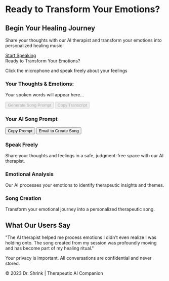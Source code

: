 # Ready to Transform Your Emotions?

```{=html}
<!-- Hero Section -->
<section class="hero">
    <div class="hero-content">
        <h1 class="hero-title">Begin Your Healing Journey</h1>
        <p class="hero-subtitle">Share your thoughts with our AI therapist and transform your emotions into personalized healing music</p>
        <a href="#therapist" class="cta-button primary">
            <i class="fas fa-microphone-alt"></i> Start Speaking
        </a>
    </div>
</section>

<!-- Therapist Section -->
    <div class="therapist-container" id="therapist">
        <div class="therapist-card">
            <div class="card-header">
                Ready to Transform Your Emotions?
            </div>
            <div class="card-body">
                <div class="mic-container">
                    <div class="mic-button" id="micButton">
                        <i class="fas fa-microphone mic-icon" id="micIcon"></i>
                    </div>
                </div>
                
                <p class="instructions" id="instructions">Click the microphone and speak freely about your feelings</p>
                
                <div class="transcript-container">
                    <h3>Your Thoughts & Emotions:</h3>
                    <div class="transcript-box" id="transcriptBox">
                        <p class="transcript-placeholder">Your spoken words will appear here...</p>
                    </div>
                    
                    <!-- Song Customization Options -->
                    <div class="customization-row" id="customizationRow" style="display: none;">
                        <div class="customization-column">
                            <label class="customization-label" for="genreSelect">Music Genre</label>
                            <select class="customization-select" id="genreSelect">
                                <option value="Country">Country</option>
                                <option value="Rock">Rock</option>
                                <option value="Pop">Pop</option>
                                <option value="Hip-Hop">Hip-Hop</option>
                                <option value="Jazz">Jazz</option>
                                <option value="Classical">Classical</option>
                                <option value="Electronic">Electronic</option>
                                <option value="R&B">R&B</option>
                                <option value="Metal">Metal</option>
                                <option value="Folk">Folk</option>
                                <option value="Reggae">Reggae</option>
                                <option value="Other">Other</option>
                            </select>
                        </div>
                        
                        <div class="customization-column">
                            <label class="customization-label" for="feelingSelect">Emotional Theme</label>
                            <select class="customization-select" id="feelingSelect">
                                <option value="Love">Love</option>
                                <option value="Anxiety">Anxiety</option>
                                <option value="Fear">Fear</option>
                                <option value="Sadness">Sadness</option>
                                <option value="Joy">Joy</option>
                                <option value="Anger">Anger</option>
                                <option value="Hope">Hope</option>
                                <option value="Confusion">Confusion</option>
                                <option value="Excitement">Excitement</option>
                                <option value="Peace">Peace</option>
                                <option value="Other">Other</option>
                            </select>
                        </div>
                    </div>
                    
                    <div class="action-buttons">
                        <button class="btn btn-primary" id="generateBtn" disabled>
                            <i class="fas fa-music"></i> Generate Song Prompt
                        </button>
                        <button class="btn btn-outline" id="copyBtn" disabled>
                            <i class="fas fa-copy"></i> Copy Transcript
                        </button>
                    </div>
                </div>
                
                <!-- Generated Prompt -->
                <div class="prompt-container" id="promptContainer">
                    <h3 class="prompt-title">Your AI Song Prompt</h3>
                    <div class="prompt-text" id="promptText"></div>
                    <div class="prompt-actions">
                        <button class="btn btn-outline" id="copyPromptBtn">
                            <i class="fas fa-copy"></i> Copy Prompt
                        </button>
                        <button class="btn btn-primary" id="emailBtn">
                            <i class="fas fa-envelope"></i> Email to Create Song
                        </button>
                    </div>
                </div>
            </div>
        </div>
    </div>

    <!-- Features Section -->
    <section class="features">
        <div class="feature">
            <div class="feature-icon">
                <i class="fas fa-comments"></i>
            </div>
            <h3>Speak Freely</h3>
            <p>Share your thoughts and feelings in a safe, judgment-free space with our AI therapist.</p>
        </div>
        
        <div class="feature">
            <div class="feature-icon">
                <i class="fas fa-brain"></i>
            </div>
            <h3>Emotional Analysis</h3>
            <p>Our AI processes your emotions to identify therapeutic insights and themes.</p>
        </div>
        
        <div class="feature">
            <div class="feature-icon">
                <i class="fas fa-music"></i>
            </div>
            <h3>Song Creation</h3>
            <p>Transform your emotional journey into a personalized therapeutic song.</p>
        </div>
    </section>

    <!-- Testimonial Section -->
    <section class="testimonial-section">
        <h2 class="section-title">What Our Users Say</h2>
        <div class="testimonial" data-cite="- Sarah M., Anxiety Recovery">
            "The AI therapist helped me process emotions I didn't even realize I was holding onto. The song created from my session was profoundly moving and has become part of my healing ritual."
        </div>
    </section>

    <footer>
        <p>Your privacy is important. All conversations are confidential and never stored.</p>
        <p>© 2023 Dr. Shrink | Therapeutic AI Companion</p>
    </footer>

    <script>
        document.addEventListener('DOMContentLoaded', function() {
            const micButton = document.getElementById('micButton');
            const micIcon = document.getElementById('micIcon');
            const instructions = document.getElementById('instructions');
            const transcriptBox = document.getElementById('transcriptBox');
            const generateBtn = document.getElementById('generateBtn');
            const copyBtn = document.getElementById('copyBtn');
            const promptContainer = document.getElementById('promptContainer');
            const promptText = document.getElementById('promptText');
            const copyPromptBtn = document.getElementById('copyPromptBtn');
            const emailBtn = document.getElementById('emailBtn');
            const customizationRow = document.getElementById('customizationRow');
            const genreSelect = document.getElementById('genreSelect');
            const feelingSelect = document.getElementById('feelingSelect');
            
            let recognition;
            let isRecording = false;
            let transcript = '';
            
            // Check if browser supports Web Speech API
            if ('webkitSpeechRecognition' in window || 'SpeechRecognition' in window) {
                recognition = new (window.SpeechRecognition || window.webkitSpeechRecognition)();
                recognition.continuous = true;
                recognition.interimResults = true;
                recognition.lang = 'en-US';
                
                recognition.onstart = function() {
                    isRecording = true;
                    micButton.classList.add('recording');
                    micIcon.classList.remove('fa-microphone');
                    micIcon.classList.add('fa-microphone-alt');
                    instructions.textContent = "Listening... speak now. Click to stop.";
                    transcriptBox.innerHTML = '<p class="transcript-placeholder">Listening...</p>';
                };
                
                recognition.onresult = function(event) {
                    let interimTranscript = '';
                    for (let i = event.resultIndex; i < event.results.length; i++) {
                        if (event.results[i].isFinal) {
                            transcript += event.results[i][0].transcript + ' ';
                        } else {
                            interimTranscript += event.results[i][0].transcript;
                        }
                    }
                    
                    if (transcript || interimTranscript) {
                        transcriptBox.innerHTML = `<p>${transcript}<span style="color:#999;">${interimTranscript}</span></p>`;
                    }
                };
                
                recognition.onerror = function(event) {
                    console.error('Speech recognition error', event.error);
                    instructions.textContent = "Error occurred. Please try again.";
                    stopRecording();
                };
                
                recognition.onend = function() {
                    stopRecording();
                };
                
                micButton.addEventListener('click', toggleRecording);
                copyBtn.addEventListener('click', copyTranscript);
                generateBtn.addEventListener('click', generatePrompt);
                copyPromptBtn.addEventListener('click', copyPrompt);
                emailBtn.addEventListener('click', emailPrompt);
                
            } else {
                micButton.style.backgroundColor = '#ccc';
                micButton.style.cursor = 'not-allowed';
                instructions.textContent = "Speech recognition not supported in your browser. Try Chrome or Edge.";
            }
            
            function toggleRecording() {
                if (!recognition) return;
                
                if (isRecording) {
                    recognition.stop();
                } else {
                    transcript = '';
                    recognition.start();
                }
            }
            
            function stopRecording() {
                isRecording = false;
                micButton.classList.remove('recording');
                micIcon.classList.remove('fa-microphone-alt');
                micIcon.classList.add('fa-microphone');
                instructions.textContent = "Click the microphone to speak again";
                
                if (transcript.trim() !== '') {
                    transcriptBox.innerHTML = `<p>${transcript}</p>`;
                    generateBtn.disabled = false;
                    copyBtn.disabled = false;
                    customizationRow.style.display = 'flex';
                } else {
                    transcriptBox.innerHTML = '<p class="transcript-placeholder">No speech detected. Please try again.</p>';
                }
            }
            
            function copyTranscript() {
                navigator.clipboard.writeText(transcript)
                    .then(() => {
                        // Visual feedback
                        const originalText = copyBtn.innerHTML;
                        copyBtn.innerHTML = '<i class="fas fa-check"></i> Copied!';
                        setTimeout(() => {
                            copyBtn.innerHTML = originalText;
                        }, 2000);
                    })
                    .catch(err => {
                        console.error('Failed to copy: ', err);
                    });
            }
            
            function generatePrompt() {
                const genre = genreSelect.value;
                const feeling = feelingSelect.value;
                
                // Create the prompt using the user's transcript and selections
                const prompt = `Take the author's voice and thoughts:\n\n"${transcript}"\n\nAnd combine them with the top ten ${genre} songs. Make sure the song reflects feelings of ${feeling}. Use the rhythm and melody to create a song. Provide the lyrics and also describe the melodic structure for each verse. Separate the lyrics and melody description at the end.`;
                
                promptText.textContent = prompt;
                promptContainer.classList.add('show');
                
                // Scroll to prompt
                promptContainer.scrollIntoView({ behavior: 'smooth' });
            }
            
            function copyPrompt() {
                navigator.clipboard.writeText(promptText.textContent)
                    .then(() => {
                        // Visual feedback
                        const originalText = copyPromptBtn.innerHTML;
                        copyPromptBtn.innerHTML = '<i class="fas fa-check"></i> Copied!';
                        setTimeout(() => {
                            copyPromptBtn.innerHTML = originalText;
                        }, 2000);
                    })
                    .catch(err => {
                        console.error('Failed to copy: ', err);
                    });
            }
            
            function emailPrompt() {
                const subject = "Create my personalized healing song";
                const body = encodeURIComponent(`Please create a song based on this prompt:\n\n${promptText.textContent}`);
                window.location.href = `mailto:music@drshrink.com?subject=${subject}&body=${body}`;
            }
        });
    </script>
```
